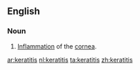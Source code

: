 ==English==

===Noun===
{{en-noun|keratitises}}
{{wikipedia}}

# {{pathology}} [[inflammation|Inflammation]] of the [[cornea]].

[[ar:keratitis]]
[[nl:keratitis]]
[[ta:keratitis]]
[[zh:keratitis]]